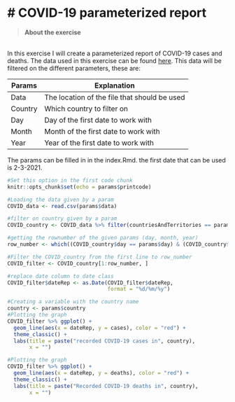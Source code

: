 
# COVID-19 parameterized report{-}
================================================================================

>__About the exercise__

<br> 
In this exercise I will create a parameterized report of COVID-19 cases and deaths. The data used in this exercise can be found [here](https://www.ecdc.europa.eu/en/publications-data/data-daily-new-cases-covid-19-eueea-country). This data will be filtered on the different parameters, these are: 

Params | Explanation
------------- | ------------- 
Data | The location of the file that should be used
Country | Which country to filter on
Day | Day of the first date to work with
Month | Month of the first date to work with
Year | Year of the first date to work with

The params can be filled in in the index.Rmd. the first date that can be used is 2-3-2021.


```{r loading and manipulating the data}
#Set this option in the first code chunk
knitr::opts_chunk$set(echo = params$printcode)

#Loading the data given by a param 
COVID_data <- read.csv(params$data)

#filter on country given by a param
COVID_country <- COVID_data %>% filter(countriesAndTerritories == params$country)

#getting the rownumber of the given params (day, month, year)
row_number <- which((COVID_country$day == params$day) & (COVID_country$month == params$month) & (COVID_country$year == params$year))

#Filter the COVID_country from the first line to row_number
COVID_filter <- COVID_country[1:row_number, ]

#replace date column to date class
COVID_filter$dateRep <- as.Date(COVID_filter$dateRep,
                                format = "%d/%m/%y")
```

```{r covid cases}
#Creating a variable with the country name
country <- params$country
#Plotting the graph
COVID_filter %>% ggplot() +
  geom_line(aes(x = dateRep, y = cases), color = "red") +
  theme_classic() +
  labs(title = paste("recorded COVID-19 cases in", country),
       x = "")
```

```{r covid deaths}
#Plotting the graph
COVID_filter %>% ggplot() +
  geom_line(aes(x = dateRep, y = deaths), color = "red") +
  theme_classic() +
  labs(title = paste("Recorded COVID-19 deaths in", country),
       x = "")
```